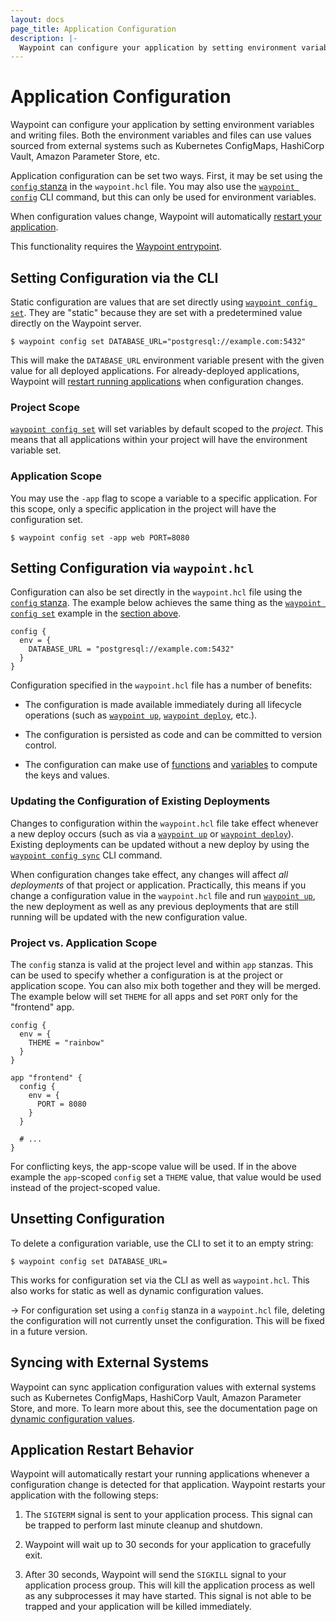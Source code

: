 ```yaml
---
layout: docs
page_title: Application Configuration
description: |-
  Waypoint can configure your application by setting environment variables and writing files. Both the environment variables and files can use values sourced from external systems such as Kubernetes ConfigMaps, HashiCorp Vault, Amazon Parameter Store, etc.
---
```


# Application Configuration

Waypoint can configure your application by setting environment variables
and writing files. Both the environment variables and files can use
values sourced from external systems such as Kubernetes ConfigMaps,
HashiCorp Vault, Amazon Parameter Store, etc.

Application configuration can be set two ways. First, it may be set using the
[`config` stanza](/docs/waypoint-hcl/config) in the `waypoint.hcl` file. You
may also use the [`waypoint config`](/commands/config-set) CLI command, but this
can only be used for environment variables.

When configuration values change, Waypoint will automatically
[restart your application](#application-restart-behavior).

This functionality requires the [Waypoint entrypoint](/docs/entrypoint).

## Setting Configuration via the CLI

Static configuration are values that are set directly using [`waypoint config set`](/commands/config-set).
They are "static" because they are set with a predetermined value directly on the Waypoint
server.

```shell-session
$ waypoint config set DATABASE_URL="postgresql://example.com:5432"
```

This will make the `DATABASE_URL` environment variable present with the
given value for all deployed applications. For already-deployed applications,
Waypoint will [restart running applications](#application-restart-behavior)
when configuration changes.

### Project Scope

[`waypoint config set`](/commands/config-set) will set variables by default scoped to the _project_.
This means that all applications within your project will have the environment
variable set.

### Application Scope

You may use the `-app` flag to scope a variable to a specific application.
For this scope, only a specific application in the project will have the
configuration set.

```shell-session
$ waypoint config set -app web PORT=8080
```

## Setting Configuration via `waypoint.hcl`

Configuration can also be set directly in the `waypoint.hcl` file using
the [`config` stanza](/docs/waypoint-hcl/config). The example below achieves
the same thing as the [`waypoint config set`](/commands/config-set) example in the [section above](/docs/app-config#setting-configuration-via-the-cli).

```hcl
config {
  env = {
    DATABASE_URL = "postgresql://example.com:5432"
  }
}
```

Configuration specified in the `waypoint.hcl` file has a number of benefits:

- The configuration is made available immediately during all lifecycle operations (such as [`waypoint up`](/commands/up), [`waypoint deploy`](/commands/deploy), etc.).

- The configuration is persisted as code and can be committed to version control.

- The configuration can make use of
  [functions](/docs/waypoint-hcl/functions) and
  [variables](/docs/waypoint-hcl/variables) to compute the keys and values.

### Updating the Configuration of Existing Deployments

Changes to configuration within the `waypoint.hcl` file take effect
whenever a new deploy occurs (such as via a [`waypoint up`](/commands/up) or [`waypoint deploy`](/commands/deploy)).
Existing deployments can be updated without
a new deploy by using the [`waypoint config sync`](/commands/config-sync) CLI command.

When configuration changes take effect, any changes will affect
_all deployments_ of that project or application. Practically, this
means if you change a configuration value in the `waypoint.hcl` file
and run [`waypoint up`](/commands/up), the new deployment as well as any previous deployments
that are still running will be updated with the new configuration value.

### Project vs. Application Scope

The `config` stanza is valid at the project level and within `app`
stanzas. This can be used to specify whether a configuration is at the
project or application scope. You can also mix both together and they will be
merged. The example below will set `THEME` for all apps and set `PORT`
only for the "frontend" app.

```hcl
config {
  env = {
    THEME = "rainbow"
  }
}

app "frontend" {
  config {
    env = {
      PORT = 8080
    }
  }

  # ...
}
```

For conflicting keys, the app-scope value will be used. If in the above
example the `app`-scoped `config` set a `THEME` value, that value would
be used instead of the project-scoped value.

## Unsetting Configuration

To delete a configuration variable, use the CLI to set it to an empty string:

```shell-session
$ waypoint config set DATABASE_URL=
```

This works for configuration set via the CLI as well as `waypoint.hcl`.
This also works for static as well as dynamic configuration values.

-> For configuration set using a `config` stanza in a `waypoint.hcl` file,
deleting the configuration will not currently unset the configuration. This
will be fixed in a future version.

## Syncing with External Systems

Waypoint can sync application configuration values with external systems
such as Kubernetes ConfigMaps, HashiCorp Vault, Amazon Parameter Store,
and more. To learn more about this, see the documentation page on
[dynamic configuration values](/docs/app-config/dynamic).

## Application Restart Behavior

Waypoint will automatically restart your running applications whenever
a configuration change is detected for that application. Waypoint restarts
your application with the following steps:

1. The `SIGTERM` signal is sent to your application process. This signal
   can be trapped to perform last minute cleanup and shutdown.

2. Waypoint will wait up to 30 seconds for your application to gracefully exit.

3. After 30 seconds, Waypoint will send the `SIGKILL` signal to your
   application process group. This will kill the application process as well
   as any subprocesses it may have started. This signal is not able to be trapped
   and your application will be killed immediately.
